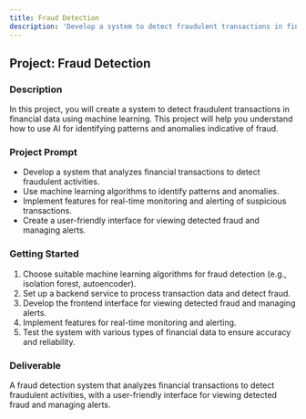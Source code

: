 ```yaml
---
title: Fraud Detection
description: 'Develop a system to detect fraudulent transactions in financial data using machine learning.'
---
```


## Project: Fraud Detection

### Description
In this project, you will create a system to detect fraudulent transactions in financial data using machine learning. This project will help you understand how to use AI for identifying patterns and anomalies indicative of fraud.

### Project Prompt
- Develop a system that analyzes financial transactions to detect fraudulent activities.
- Use machine learning algorithms to identify patterns and anomalies.
- Implement features for real-time monitoring and alerting of suspicious transactions.
- Create a user-friendly interface for viewing detected fraud and managing alerts.

### Getting Started
1. Choose suitable machine learning algorithms for fraud detection (e.g., isolation forest, autoencoder).
2. Set up a backend service to process transaction data and detect fraud.
3. Develop the frontend interface for viewing detected fraud and managing alerts.
4. Implement features for real-time monitoring and alerting.
5. Test the system with various types of financial data to ensure accuracy and reliability.

### Deliverable
A fraud detection system that analyzes financial transactions to detect fraudulent activities, with a user-friendly interface for viewing detected fraud and managing alerts.
